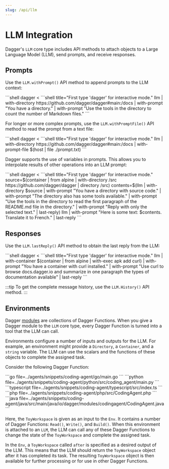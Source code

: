```yaml
---
slug: /api/llm
---
```


# LLM Integration

Dagger's `LLM` core type includes API methods to attach objects to a Large Language Model (LLM), send prompts, and receive responses.

## Prompts

Use the `LLM.withPrompt()` API method to append prompts to the LLM context:

<Tabs groupId="shell">
<TabItem value="System shell">
```shell
dagger <<EOF
llm |
  with-directory https://github.com/dagger/dagger#main:/docs |
  with-prompt "You have a directory." |
  with-prompt "Use the tools in the directory to count the number of Markdown files."
EOF
```
</TabItem>
<TabItem value="Dagger Shell">
```shell title="First type 'dagger' for interactive mode."
llm |
  with-directory https://github.com/dagger/dagger#main:/docs |
  with-prompt "You have a directory." |
  with-prompt "Use the tools in the directory to count the number of Markdown files."
```
</TabItem>
</Tabs>

For longer or more complex prompts, use the `LLM.withPromptFile()` API method to read the prompt from a text file:

<Tabs groupId="shell">
<TabItem value="System shell">
```shell
dagger <<EOF
llm |
  with-directory https://github.com/dagger/dagger#main:/docs |
  with-prompt-file prompt.txt
EOF
```
</TabItem>
<TabItem value="Dagger Shell">
```shell title="First type 'dagger' for interactive mode."
llm |
  with-directory https://github.com/dagger/dagger#main:/docs |
  with-prompt-file $(host | file ./prompt.txt)
```
</TabItem>
</Tabs>

Dagger supports the use of variables in prompts. This allows you to interpolate results of other operations into an LLM prompt:

<Tabs groupId="shell">
<TabItem value="System shell">
```shell
dagger <<EOF
source=\$(container |
  from alpine |
  with-directory /src https://github.com/dagger/dagger |
  directory /src)
contents=\$(llm |
  with-directory \$source |
  with-prompt "You have a directory with source code." |
  with-prompt "The directory also has some tools available." |
  with-prompt "Use the tools in the directory to read the first paragraph of the README.md file in the directory." |
  with-prompt "Reply with only the selected text." |
  last-reply)
llm |
  with-prompt "Here is some text: \$contents. Translate it to French." |
  last-reply
EOF
```
</TabItem>
<TabItem value="Dagger Shell">
```shell title="First type 'dagger' for interactive mode."
source=$(container |
  from alpine |
  with-directory /src https://github.com/dagger/dagger |
  directory /src)
contents=$(llm |
  with-directory $source |
  with-prompt "You have a directory with source code." |
  with-prompt "The directory also has some tools available." |
  with-prompt "Use the tools in the directory to read the first paragraph of the README.md file in the directory." |
  with-prompt "Reply with only the selected text." |
  last-reply)
llm |
  with-prompt "Here is some text: $contents. Translate it to French." |
  last-reply
```
</TabItem>
</Tabs>

## Responses

Use the `LLM.lastReply()` API method to obtain the last reply from the LLM:

<Tabs groupId="shell">
<TabItem value="System shell">
```shell
dagger <<EOF
llm |
  with-container \$(container | from alpine | with-exec apk add curl) |
  with-prompt "You have a container with curl installed." |
  with-prompt "Use curl to browse docs.dagger.io and summarize in one paragraph the types of documentation available" |
  last-reply
EOF
```
</TabItem>
<TabItem value="Dagger Shell">
```shell title="First type 'dagger' for interactive mode."
llm |
  with-container $(container | from alpine | with-exec apk add curl) |
  with-prompt "You have a container with curl installed." |
  with-prompt "Use curl to browse docs.dagger.io and summarize in one paragraph the types of documentation available" |
  last-reply
```
</TabItem>
</Tabs>

:::tip
To get the complete message history, use the `LLM.History()` API method.
:::

## Environments

Dagger [modules](../features/modules.mdx) are collections of Dagger Functions. When you give a Dagger module to the `LLM` core type, every Dagger Function is turned into a tool that the LLM can call.

Environments configure a number of inputs and outputs for the LLM. For example, an environment might provide a `Directory`, a `Container`, and a `string` variable. The LLM can use the scalars and the functions of these objects to complete the assigned task.

Consider the following Dagger Function:

<Tabs groupId="language">
<TabItem value="Go">
```go file=../agents/snippets/coding-agent/go/main.go
```
</TabItem>
<TabItem value="Python">
```python file=../agents/snippets/coding-agent/python/src/coding_agent/main.py
```
</TabItem>
<TabItem value="TypeScript">
```typescript file=../agents/snippets/coding-agent/typescript/src/index.ts
```
</TabItem>
<TabItem value="PHP">
```php file=../agents/snippets/coding-agent/php/src/CodingAgent.php
```
</TabItem>
<TabItem value="Java">
```java file=../agents/snippets/coding-agent/java/src/main/java/io/dagger/modules/codingagent/CodingAgent.java
```
</TabItem>
</Tabs>

Here, the `ToyWorkspace` is given as an input to the `Env`. It contains a number of Dagger Functions: `Read()`, `Write()`, and `Build()`. When this environment is attached to an `LLM`, the LLM can call any of these Dagger Functions to change the state of the `ToyWorkspace` and complete the assigned task.

In the `Env`, a `ToyWorkspace` called `after` is specified as a desired output of the LLM. This means that the LLM should return the `ToyWorkspace` object after it has completed its task. The resulting `ToyWorkspace` object is then available for further processing or for use in other Dagger Functions.
